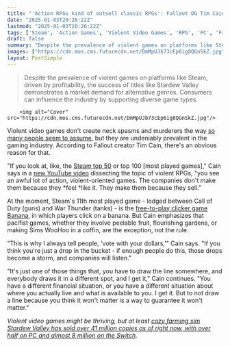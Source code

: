```yaml
---
title: "'Action RPGs kind of outsell classic RPGs': Fallout OG Tim Cain says AAA RPGs default to violence because it sells, so support non-violent options when you get 'em"
date: "2025-01-03T20:26:22Z"
lastmod: "2025-01-03T20:26:22Z"
tags: ['Steam', 'Action Games', 'Violent Video Games', 'RPG', 'PC', 'Free-to-play', 'Clicker Games', 'Simulation Games', 'Stardew Valley', 'Call of Duty', 'War Thunder', 'Banana']
draft: false
summary: "Despite the prevalence of violent games on platforms like Steam, driven by profitability,  the success of titles like Stardew Valley demonstrates a market demand for alternative genres.  Consumers can influence the industry by supporting diverse game types."
images: ["https://cdn.mos.cms.futurecdn.net/DmMpUJb73cEp6ig8QGnSkZ.jpg"]
layout: PostSimple
---
```

> Despite the prevalence of violent games on platforms like Steam, driven by profitability,  the success of titles like Stardew Valley demonstrates a market demand for alternative genres.  Consumers can influence the industry by supporting diverse game types.


        <img alt="Cover" src="https://cdn.mos.cms.futurecdn.net/DmMpUJb73cEp6ig8QGnSkZ.jpg"/>
        
Violent video games don't create neck spasms and murderers the way [<u>so many people seem to assume</u>](https://www.404media.co/luigi-mangione-played-among-us-breathes-air/), but they are undeniably prevalent in the gaming industry. According to Fallout creator Tim Cain, there's an obvious reason for that.  

"If you look at, like, the [<u>Steam top 50</u>](https://store.steampowered.com/charts/mostplayed) or top 100 [most played games]," Cain says in a [new YouTube video](https://www.youtube.com/watch?v=xAbrZtmDQfM&ab_channel=TimothyCain) dissecting the topic of violent RPGs, "you see an awful lot of action, violent-oriented games. The companies don't make them because they *feel *like it. They make them because they sell." 

At the moment, Steam's 11th most played game - lodged between Call of Duty (guns) and War Thunder (tanks) - is the [free-to-play clicker game Banana](https://www.gamesradar.com/games/if-it-goes-viral-on-steam-itll-get-cloned-wildly-popular-banana-clicker-currently-beating-elden-ring-by-steam-players-spawns-apple-and-melon-competitors/), in which players click on a banana. But Cain emphasizes that pacifist games, whether they involve peelable fruit, flourishing gardens, or making Sims WooHoo in a coffin, are the exception, not the rule.   

"This is why I always tell people, 'vote with your dollars,'" Cain says. "If you think you're just a drop in the bucket - if enough people do this, those drops become a storm, and companies will listen." 

"It's just one of those things that, you have to draw the line somewhere, and everybody draws it in a different spot, and I get it," Cain continues. "You have a different financial situation, or you have a different situation about where you actually live and what is available to you. I get it. But to not draw a line because you think it won't matter is a way to guarantee it won't matter."

*Violent video games might be thriving, but at least *[<em>cozy farming sim Stardew Valley has sold over 41 million copies as of right now, with over half on PC and almost 8 million on the Switch</em>](https://www.gamesradar.com/games/simulation/cozy-farming-sim-stardew-valley-has-sold-over-41-million-copies-as-of-right-now-with-over-half-on-pc-and-almost-8-million-on-the-switch/)*.*
        
